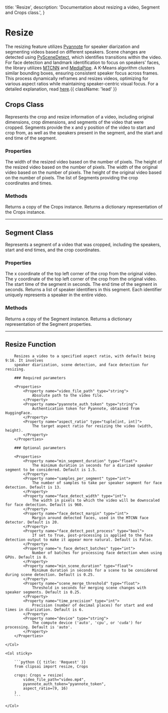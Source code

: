   title: 'Resize',
  description: 'Documentation about resizing a video, Segment and Crops class.',
}

# Resize

The resizing feature utilizes
[Pyannote](https://huggingface.co/pyannote/speaker-diarization-3.0) for speaker
diarization and segmenting videos based on different speakers. Scene changes are
detected using [PySceneDetect](https://www.scenedetect.com/docs/0.6.2/), which
identifies transitions within the video. For face detection and landmark identification
to focus on speakers' faces, the library utilizes
[MTCNN](https://github.com/timesler/facenet-pytorch) and
[MediaPipe](https://github.com/google/mediapipe). A K-Means algorithm clusters similar
bounding boxes, ensuring consistent speaker focus across frames. This process
dynamically reframes and resizes videos, optimizing for various aspect ratios while
maintaining speaker-centric visual focus. For a detailed explanation, read
[here](https://drive.google.com/file/d/1rWbPP8E9KUhxASY_LGuMBmZDvUrQpHCV/view?usp=drive_link).{{ className: 'lead' }}

## Crops Class

Represents the crop and resize information of a video, including original dimensions,
crop dimensions, and segments of the video that were cropped. Segments provide the x and
y position of the video to start and crop from, as well as the speakers present in the
segment, and the start and end time of the segment.

### Properties

<Properties>
    <Property name="crop_width" type="int">
        The width of the resized video based on the number of pixels.
    </Property>
    <Property name="crop_height" type="int">
        The height of the resized video based on the number of pixels.
    </Property>
    <Property name="original_width" type="int">
        The width of the original video based on the number of pixels.
    </Property>
    <Property name="original_height" type="int">
        The height of the original video based on the number of pixels.
    </Property>
    <Property name="segments" type="List[Segment]">
        The list of Segments providing the crop coordinates and times.
    </Property>
</Properties>

### Methods

<Properties>
    <Property name="copy()" type="Crops">
        Returns a copy of the Crops instance.
    </Property>
    <Property name="to_dict()" type="dict">
        Returns a dictionary representation of the Crops instance.
    </Property>
</Properties>

---

## Segment Class

Represents a segment of a video that was cropped, including the speakers, start and end
times, and the crop coordinates.

### Properties

<Properties>
    <Property name="x" type="int">
        The x coordinate of the top left corner of the crop from the original video.
    </Property>
    <Property name="y" type="int">
        The y coordinate of the top left corner of the crop from the original video.
    </Property>
    <Property name="start_time" type="float">
        The start time of the segment in seconds.
    </Property>
    <Property name="end_time" type="float">
        The end time of the segment in seconds.
    </Property>
    <Property name="speakers" type="List[int]">
        Returns a list of speaker identifiers in this segment. Each identifier 
        uniquely represents a speaker in the entire video.
    </Property>
</Properties>

### Methods

<Properties>
    <Property name="copy()" type="Segment">
        Returns a copy of the Segment instance.
    </Property>
    <Property name="to_dict()" type="dict">
        Returns a dictionary representation of the Segment properties.
    </Property>
</Properties>


---

## Resize Function

<Row>
    <Col>

        Resizes a video to a specified aspect ratio, with default being 9:16. It involves 
        speaker diarization, scene detection, and face detection for resizing.

        ### Required parameters

        <Properties>
            <Property name="video_file_path" type="string">
                Absolute path to the video file.
            </Property>
            <Property name="pyannote_auth_token" type="string">
                Authentication token for Pyannote, obtained from HuggingFace.
            </Property>
            <Property name="aspect_ratio" type="tuple[int, int]">
                The target aspect ratio for resizing the video (width, height).
            </Property>
        </Properties>

        ### Optional parameters

        <Properties>
            <Property name="min_segment_duration" type="float">
                The minimum duration in seconds for a diarized speaker segment to be considered. Default is 1.5.
            </Property>
            <Property name="samples_per_segment" type="int">
                The number of samples to take per speaker segment for face detection. Default is 13.
            </Property>
            <Property name="face_detect_width" type="int">
                The width in pixels to which the video will be downscaled for face detection. Default is 960.
            </Property>
            <Property name="face_detect_margin" type="int">
                Margin around detected faces, used in the MTCNN face detector. Default is 20.
            </Property>
            <Property name="face_detect_post_process" type="bool">
                If set to True, post-processing is applied to the face detection output to make it appear more natural. Default is False.
            </Property>
            <Property name="n_face_detect_batches" type="int">
                Number of batches for processing face detection when using GPUs. Default is 8.
            </Property>
            <Property name="min_scene_duration" type="float">
                Minimum duration in seconds for a scene to be considered during scene detection. Default is 0.25.
            </Property>
            <Property name="scene_merge_threshold" type="float">
                Threshold in seconds for merging scene changes with speaker segments. Default is 0.25.
            </Property>
            <Property name="time_precision" type="int">
                Precision (number of decimal places) for start and end times in diarization. Default is 6.
            </Property>
            <Property name="device" type="string">
                The compute device ('auto', 'cpu', or 'cuda') for processing. Default is 'auto'.
            </Property>
        </Properties>

    </Col>

    <Col sticky>

        ```python {{ title: 'Request' }}
        from clipsai import resize, Crops

        crops: Crops = resize(
            video_file_path="video.mp4",
            pyannote_auth_token="pyannote_token",
            aspect_ratio=(9, 16)
        )
        ```

    </Col>
</Row>
